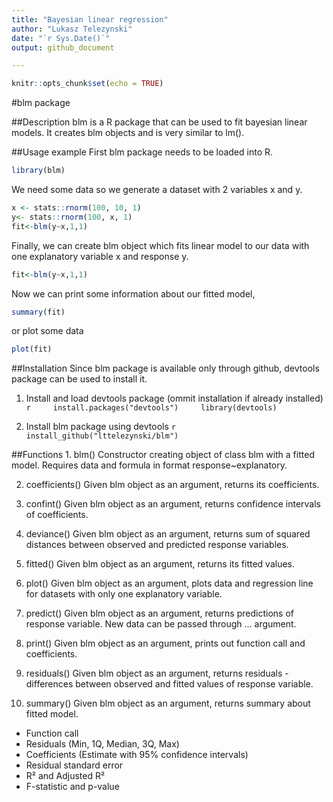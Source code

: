 ```yaml
---
title: "Bayesian linear regression"
author: "Lukasz Telezynski"
date: "`r Sys.Date()`"
output: github_document

---
```


```r
knitr::opts_chunk$set(echo = TRUE)
```
#blm package

##Description
blm is a R package that can be used to fit bayesian linear models. It creates blm objects and is very similar to lm().

##Usage example
First blm package needs to be loaded into R.
```r
library(blm)
```

We need some data so we generate a dataset with 2 variables x and y.
```r
x <- stats::rnorm(100, 10, 1)
y<- stats::rnorm(100, x, 1)
fit<-blm(y~x,1,1)
```

Finally, we can create blm object which fits linear model to our data with one explanatory variable x and response y.
```r
fit<-blm(y~x,1,1)
```

Now we can print some information about our fitted model,
```r
summary(fit)
```


or plot some data
```r
plot(fit)
```

##Installation
Since blm package is available only through github, devtools package can be used to install it.

1. Install and load devtools package (ommit installation if already installed)
    ```r
    install.packages("devtools")
    library(devtools)
    ```

2. Install blm package using devtools
    ```r
    install_github("lttelezynski/blm")
    ```
  
##Functions
1. blm()
  Constructor creating object of class blm with a fitted model. Requires data and formula in format response~explanatory.

2. coefficients()
  Given blm object as an argument, returns its coefficients.
  
3. confint()
  Given blm object as an argument, returns confidence intervals of coefficients.
  
4. deviance()
  Given blm object as an argument, returns sum of squared distances between observed and predicted response variables.

5. fitted()
  Given blm object as an argument, returns its fitted values.

6. plot()
  Given blm object as an argument, plots data and regression line for datasets with only one explanatory variable.

7. predict()
  Given blm object as an argument, returns predictions of response variable. New data can be passed through ... argument.
  
8. print()
  Given blm object as an argument, prints out function call and coefficients.
  
9. residuals()
  Given blm object as an argument, returns residuals - differences between observed and fitted values of response variable.

10. summary()
  Given blm object as an argument, returns summary about fitted model.
  * Function call
  * Residuals (Min, 1Q, Median, 3Q, Max)
  * Coefficients (Estimate with 95% confidence intervals)
  * Residual standard error
  * R² and Adjusted R²
  * F-statistic and p-value
